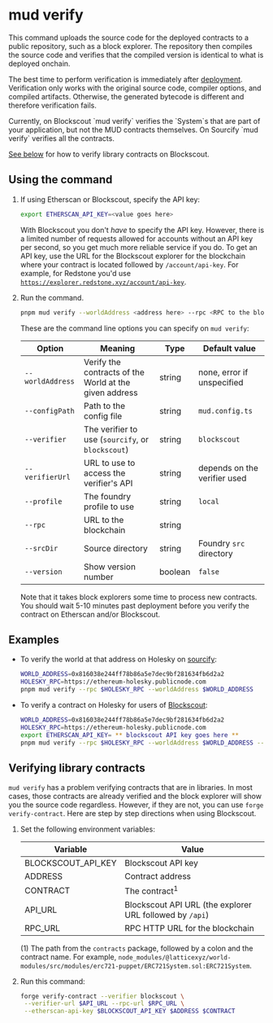 
# mud verify

This command uploads the source code for the deployed contracts to a public repository, such as a block explorer.
The repository then compiles the source code and verifies that the compiled version is identical to what is deployed onchain.

The best time to perform verification is immediately after [deployment](./deploy).
Verification only works with the original source code, compiler options, and compiled artifacts.
Otherwise, the generated bytecode is different and therefore verification fails.

<Callout type="info" emoji="ℹ️">
  Currently, on Blockscout `mud verify` verifies the `System`s that are part of your application, but not
  the MUD contracts themselves. On Sourcify `mud verify` verifies all the contracts.

[See below](#verifying-library-contracts) for how to verify library contracts on Blockscout.

</Callout>

## Using the command

1. If using Etherscan or Blockscout, specify the API key:

   ```sh copy
   export ETHERSCAN_API_KEY=<value goes here>
   ```

   With Blockscout you don't _have_ to specify the API key.
   However, there is a limited number of requests allowed for accounts without an API key per second, so you get much more reliable service if you do.
   To get an API key, use the URL for the Blockscout explorer for the blockchain where your contract is located followed by `/account/api-key`.
   For example, for Redstone you'd use [`https://explorer.redstone.xyz/account/api-key`](https://explorer.redstone.xyz/account/api-key).

1. Run the command.

   ```sh copy
   pnpm mud verify --worldAddress <address here> --rpc <RPC to the blockchain> [--verifier <verifier>]
   ```

   These are the command line options you can specify on `mud verify`:

   | Option           | Meaning                                                | Type    | Default value                |
   | ---------------- | ------------------------------------------------------ | ------- | ---------------------------- |
   | `--worldAddress` | Verify the contracts of the World at the given address | string  | none, error if unspecified   |
   | `--configPath`   | Path to the config file                                | string  | `mud.config.ts`              |
   | `--verifier`     | The verifier to use (`sourcify`, or `blockscout`)      | string  | `blockscout`                 |
   | `--verifierUrl`  | URL to use to access the verifier's API                | string  | depends on the verifier used |
   | `--profile`      | The foundry profile to use                             | string  | `local`                      |
   | `--rpc`          | URL to the blockchain                                  | string  |                              |
   | `--srcDir`       | Source directory                                       | string  | Foundry `src` directory      |
   | `--version`      | Show version number                                    | boolean | `false`                      |

   Note that it takes block explorers some time to process new contracts.
   You should wait 5-10 minutes past deployment before you verify the contract on Etherscan and/or Blockscout.

## Examples

- To verify the world at that address on Holesky on [sourcify](https://sourcify.dev/):

  ```sh
  WORLD_ADDRESS=0x816038e244ff78b86a5e7dec9bf281634fb6d2a2
  HOLESKY_RPC=https://ethereum-holesky.publicnode.com
  pnpm mud verify --rpc $HOLESKY_RPC --worldAddress $WORLD_ADDRESS
  ```

- To verify a contract on Holesky for users of [Blockscout](https://www.blockscout.com/):

  ```sh
  WORLD_ADDRESS=0x816038e244ff78b86a5e7dec9bf281634fb6d2a2
  HOLESKY_RPC=https://ethereum-holesky.publicnode.com
  export ETHERSCAN_API_KEY= ** blockscout API key goes here **
  pnpm mud verify --rpc $HOLESKY_RPC --worldAddress $WORLD_ADDRESS --verifier blockscout --verifier-url https://eth-holesky.blockscout.com/api
  ```

## Verifying library contracts

`mud verify` has a problem verifying contracts that are in libraries.
In most cases, those contracts are already verified and the block explorer will show you the source code regardless.
However, if they are not, you can use `forge verify-contract`.
Here are step by step directions when using Blockscout.

1. Set the following environment variables:

   | Variable           | Value                                                    |
   | ------------------ | -------------------------------------------------------- |
   | BLOCKSCOUT_API_KEY | Blockscout API key                                       |
   | ADDRESS            | Contract address                                         |
   | CONTRACT           | The contract<sup>1</sup>                                 |
   | API_URL            | Blockscout API URL (the explorer URL followed by `/api`) |
   | RPC_URL            | RPC HTTP URL for the blockchain                          |

   (1) The path from the `contracts` package, followed by a colon and the contract name.
   For example, `node_modules/@latticexyz/world-modules/src/modules/erc721-puppet/ERC721System.sol:ERC721System`.

2. Run this command:

   ```sh copy
   forge verify-contract --verifier blockscout \
    --verifier-url $API_URL --rpc-url $RPC_URL \
    --etherscan-api-key $BLOCKSCOUT_API_KEY $ADDRESS $CONTRACT
   ```
